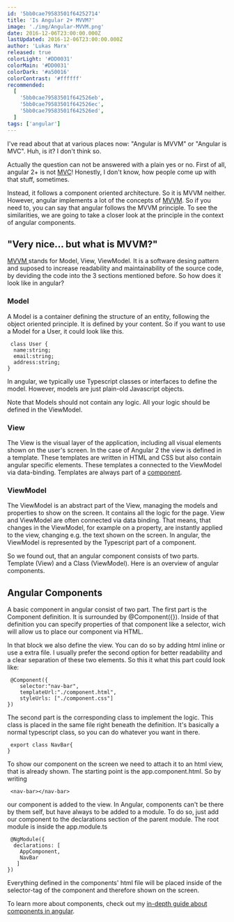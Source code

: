 ```yaml
---
id: '5bb0cae79583501f64252714'
title: 'Is Angular 2+ MVVM?'
image: './img/Angular-MVVM.png'
date: 2016-12-06T23:00:00.000Z
lastUpdated: 2016-12-06T23:00:00.000Z
author: 'Lukas Marx'
released: true
colorLight: '#DD0031'
colorMain: '#DD0031'
colorDark: '#a50016'
colorContrast: '#ffffff'
recommended:
  [
    '5bb0cae79583501f642526eb',
    '5bb0cae79583501f642526ec',
    '5bb0cae79583501f642526ed',
  ]
tags: ['angular']
---
```


I've read about that at various places now: "Angular is MVVM" or "Angular is MVC". Huh, is it? I don't think so.

Actually the question can not be answered with a plain yes or no. First of all, angular 2+ is not [MVC](https://de.wikipedia.org/wiki/Model_View_Controller)! Honestly, I don't know, how people come up with that stuff, sometimes.

<AffiliateAd tag="angular" />

Instead, it follows a component oriented architecture. So it is MVVM neither. However, angular implements a lot of the concepts of [MVVM](https://de.wikipedia.org/wiki/Model_View_ViewModel). So if you need to, you can say that angular follows the MVVM principle. To see the similarities, we are going to take a closer look at the principle in the context of angular components.

## "Very nice... but what is MVVM?"

[MVVM ](https://de.wikipedia.org/wiki/Model_View_ViewModel)stands for Model, View, ViewModel. It is a software desing pattern and suposed to increase readability and maintainability of the source code, by deviding the code into the 3 sections mentioned before. So how does it look like in angular?

### Model

A Model is a container defining the structure of an entity, following the object oriented principle. It is defined by your content. So if you want to use a Model for a User, it could look like this.

```undefined title=undefined
 class User {
  name:string;
  email:string;
  address:string;
}
```

In angular, we typically use Typescript classes or interfaces to define the model. However, models are just plain-old Javascript objects.

<Box>
  Note that Models should not contain any logic. All your logic should be
  defined in the ViewModel.
</Box>

### View

The View is the visual layer of the application, including all visual elements shown on the user's screen. In the case of Angular 2 the view is defined in a template. These templates are written in HTML and CSS but also contain angular specific elements. These templates a connected to the ViewModel via data-binding. Templates are always part of a [component](https://malcoded.com/posts/angular-fundamentals-components/).

### ViewModel

The ViewModel is an abstract part of the View, managing the models and properties to show on the screen. It contains all the logic for the page. View and ViewModel are often connected via data binding. That means, that changes in the ViewModel, for example on a property, are instantly applied to the view, changing e.g. the text shown on the screen. In angular, the ViewModel is represented by the Typescript part of a component.

So we found out, that an angular component consists of two parts. Template (View) and a Class (ViewModel). Here is an overview of angular components.

## Angular Components

A basic component in angular consist of two part. The first part is the Component definition. It is surrounded by @Component({}). Inside of that definition you can specify properties of that component like a selector, wich will allow us to place our component via HTML.

In that block we also define the view. You can do so by adding html inline or use a extra file. I usually prefer the second option for better readability and a clear separation of these two elements. So this it what this part could look like:

```undefined title=undefined
 @Component({
    selector:"nav-bar",
    templateUrl:"./component.html",
    styleUrls: ["./component.css"]
})

```

The second part is the corresponding class to implement the logic. This class is placed in the same file right beneath the definition. It's basically a normal typescript class, so you can do whatever you want in there.

```undefined title=undefined
 export class NavBar{
}

```

To show our component on the screen we need to attach it to an html view, that is already shown. The starting point is the app.component.html. So by writing

```undefined title=undefined
 <nav-bar></nav-bar>

```

our component is added to the view. In Angular, components can't be there by them self, but have always to be added to a module. To do so, just add our component to the declarations section of the parent module. The root module is inside the app.module.ts

```undefined title=undefined
 @NgModule({
  declarations: [
    AppComponent,
    NavBar
   ]
})
```

Everything defined in the components' html file will be placed inside of the selector-tag of the component and therefore shown on the screen.

<AffiliateAd tag="angular" />

To learn more about components, check out my [in-depth guide about components in angular](https://malcoded.com/posts/angular-fundamentals-components/).
